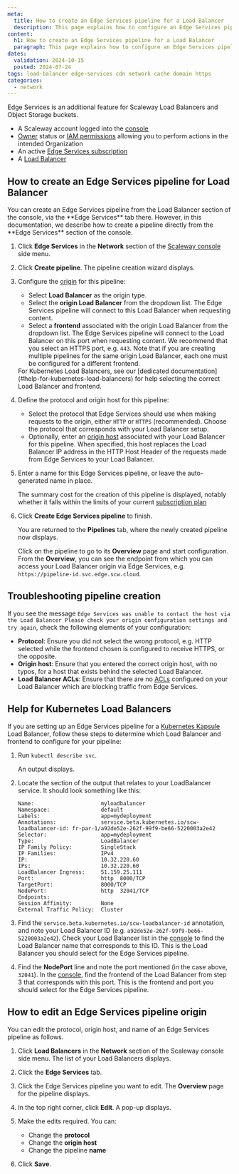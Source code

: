 ```yaml
---
meta:
  title: How to create an Edge Services pipeline for a Load Balancer
  description: This page explains how to configure an Edge Services pipeline on your Load Balancer, enabling a caching service for faster and more efficient delivery.
content:
  h1: How to create an Edge Services pipeline for a Load Balancer
  paragraph: This page explains how to configure an Edge Services pipeline on your Load Balancer, enabling a caching service for faster and more efficient delivery.
dates:
  validation: 2024-10-15
  posted: 2024-07-24
tags: load-balancer edge-services cdn network cache domain https
categories:
  - network
---
```


Edge Services is an additional feature for Scaleway Load Balancers and Object Storage buckets.

<Macro id="edge-services-lb-benefits" />

<Macro id="requirements" />

- A Scaleway account logged into the [console](https://console.scaleway.com)
- [Owner](/iam/concepts/#owner) status or [IAM permissions](/iam/concepts/#permission) allowing you to perform actions in the intended Organization
- An active [Edge Services subscription](/edge-services/how-to/subscribe-edge-services/)
- A [Load Balancer](/load-balancer/how-to/create-load-balancer/)

## How to create an Edge Services pipeline for Load Balancer

<Message type="tip">
You can create an Edge Services pipeline from the Load Balancer section of the console, via the **Edge Services** tab there. However, in this documentation, we describe how to create a pipeline directly from the **Edge Services** section of the console.
</Message>

1. Click **Edge Services** in the **Network** section of the [Scaleway console](https://console.scaleway.com/) side menu.

2. Click **Create pipeline**. The pipeline creation wizard displays.

    <Lightbox src="scaleway-create-pipeline-lb.webp" alt="A screenshot of the Scaleway console shows the Edge Services pipeline creation wizard. It prompts you to select an origin type (Load Balancer or Object Storage), and configure the other options described below on this page." />

3. Configure the [origin](/edge-services/concepts/#origin) for this pipeline:
    - Select **Load Balancer** as the origin type.
    - Select the **origin Load Balancer** from the dropdown list. The Edge Services pipeline will connect to this Load Balancer when requesting content.
    - Select a **frontend** associated with the origin Load Balancer from the dropdown list. The Edge Services pipeline will connect to the Load Balancer on this port when requesting content. We recommend that you select an HTTPS port, e.g. `443`. Note that if you are creating multiple pipelines for the same origin Load Balancer, each one must be configured for a different frontend.

    <Message type="tip">
    For Kubernetes Load Balancers, see our [dedicated documentation](#help-for-kubernetes-load-balancers) for help selecting the correct Load Balancer and frontend.

    </Message>

4. Define the protocol and origin host for this pipeline:
    - Select the protocol that Edge Services should use when making requests to the origin, either `HTTP` or `HTTPS` (recommended). Choose the protocol that corresponds with your Load Balancer setup.
    - Optionally, enter an [origin host](/edge-services/concepts/#origin-host) associated with your Load Balancer for this pipeline. When specified, this host replaces the Load Balancer IP address in the HTTP Host Header of the requests made from Edge Services to your Load Balancer.

5. Enter a name for this Edge Services pipeline, or leave the auto-generated name in place.

    The summary cost for the creation of this pipeline is displayed, notably whether it falls within the limits of your current [subscription plan](/edge-services/reference-content/understanding-pricing/)

6. Click **Create Edge Services pipeline** to finish.

    You are returned to the **Pipelines** tab, where the newly created pipeline now displays. 

    Click on the pipeline to go to its **Overview** page and start configuration. From the **Overview**, you can see the endpoint from which you can access your Load Balancer origin via Edge Services, e.g. `https://pipeline-id.svc.edge.scw.cloud`.

## Troubleshooting pipeline creation

If you see the message `Edge Services was unable to contact the host via the Load Balancer Please check your origin configuration settings and try again`, check the following elements of your configuration:

- **Protocol**: Ensure you did not select the wrong protocol, e.g. HTTP selected while the frontend chosen is configured to receive HTTPS, or the opposite.
- **Origin host**: Ensure that you entered the correct origin host, with no typos, for a host that exists behind the selected Load Balancer.
- **Load Balancer ACLs**: Ensure that there are no [ACLs](/load-balancer/how-to/create-manage-acls/) configured on your Load Balancer which are blocking traffic from Edge Services.

## Help for Kubernetes Load Balancers

If you are setting up an Edge Services pipeline for a [Kubernetes Kapsule](/kubernetes) Load Balancer, follow these steps to determine which Load Balancer and frontend to configure for your pipeline:

1. Run `kubectl describe svc`.

    An output displays.

2. Locate the section of the output that relates to your LoadBalancer service. It should look something like this:

    ```
    Name:                     myloadbalancer
    Namespace:                default
    Labels:                   app=mydeployment
    Annotations:              service.beta.kubernetes.io/scw-loadbalancer-id: fr-par-1/a92de52e-262f-99f9-be66-5220003a2e42
    Selector:                 app=mydeployment
    Type:                     LoadBalancer
    IP Family Policy:         SingleStack
    IP Families:              IPv4
    IP:                       10.32.220.60
    IPs:                      10.32.220.60
    LoadBalancer Ingress:     51.159.25.111
    Port:                     http  8000/TCP
    TargetPort:               8000/TCP
    NodePort:                 http  32041/TCP
    Endpoints:                
    Session Affinity:         None
    External Traffic Policy:  Cluster
    ```
3. Find the `service.beta.kubernetes.io/scw-loadbalancer-id` annotation, and note your Load Balancer ID (e.g. `a92de52e-262f-99f9-be66-5220003a2e42`). Check your Load Balancer list in the [console](https://console.scaleway.com/load-balancer/lbs) to find the Load Balancer name that corresponds to this ID. This is the Load Balancer you should select for the Edge Services pipeline.

4. Find the **NodePort** line and note the port mentioned (in the case above, `32041`). In the [console](https://console.scaleway.com/load-balancer/lbs), find the frontend of the Load Balancer from step 3 that corresponds with this port. This is the frontend and port you should select for the Edge Services pipeline.

## How to edit an Edge Services pipeline origin

You can edit the protocol, origin host, and name of an Edge Services pipeline as follows.

1. Click **Load Balancers** in the **Network** section of the Scaleway console side menu. The list of your Load Balancers displays.

2. Click the **Edge Services** tab.

3. Click the Edge Services pipeline you want to edit. The **Overview** page for the pipeline displays.

4. In the top right corner, click **Edit**. A pop-up displays.

    <Lightbox src="scaleway-edit-edge-lb-pipeline.webp" alt="A screenshot of the Scaleway console displays, showing a screen for editing an Edge Services Load Balancer pipeline. Modifiable elements are protocol, origin host and name" />

5. Make the edits required. You can:
    - Change the **protocol**
    - Change the **origin host**
    - Change the pipeline **name**

6. Click **Save**.